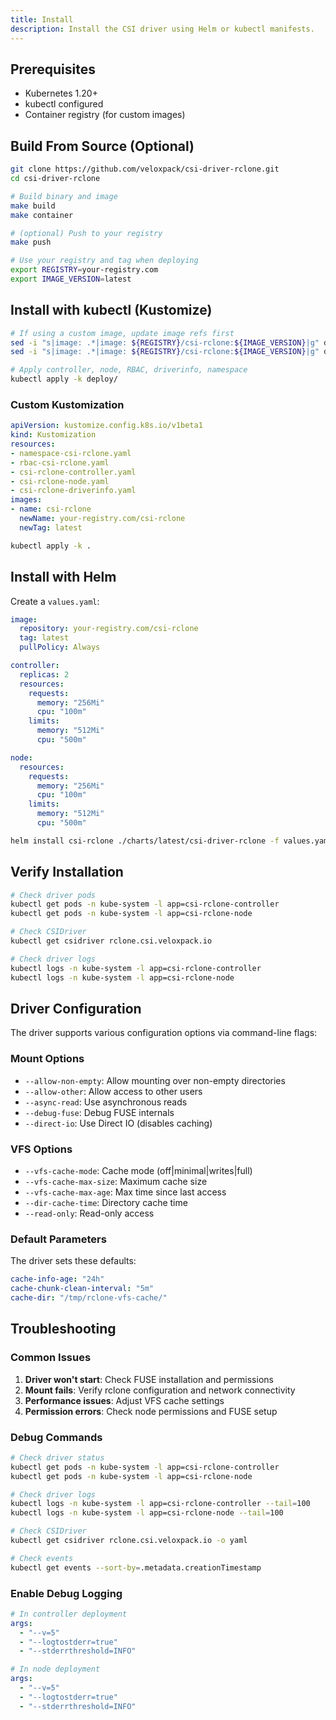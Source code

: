 ```yaml
---
title: Install
description: Install the CSI driver using Helm or kubectl manifests.
---
```


## Prerequisites

- Kubernetes 1.20+
- kubectl configured
- Container registry (for custom images)

## Build From Source (Optional)

```bash
git clone https://github.com/veloxpack/csi-driver-rclone.git
cd csi-driver-rclone

# Build binary and image
make build
make container

# (optional) Push to your registry
make push

# Use your registry and tag when deploying
export REGISTRY=your-registry.com
export IMAGE_VERSION=latest
```

## Install with kubectl (Kustomize)

```bash
# If using a custom image, update image refs first
sed -i "s|image: .*|image: ${REGISTRY}/csi-rclone:${IMAGE_VERSION}|g" deploy/csi-rclone-controller.yaml
sed -i "s|image: .*|image: ${REGISTRY}/csi-rclone:${IMAGE_VERSION}|g" deploy/csi-rclone-node.yaml

# Apply controller, node, RBAC, driverinfo, namespace
kubectl apply -k deploy/
```

### Custom Kustomization

```yaml
apiVersion: kustomize.config.k8s.io/v1beta1
kind: Kustomization
resources:
- namespace-csi-rclone.yaml
- rbac-csi-rclone.yaml
- csi-rclone-controller.yaml
- csi-rclone-node.yaml
- csi-rclone-driverinfo.yaml
images:
- name: csi-rclone
  newName: your-registry.com/csi-rclone
  newTag: latest
```

```bash
kubectl apply -k .
```

## Install with Helm

Create a `values.yaml`:

```yaml
image:
  repository: your-registry.com/csi-rclone
  tag: latest
  pullPolicy: Always

controller:
  replicas: 2
  resources:
    requests:
      memory: "256Mi"
      cpu: "100m"
    limits:
      memory: "512Mi"
      cpu: "500m"

node:
  resources:
    requests:
      memory: "256Mi"
      cpu: "100m"
    limits:
      memory: "512Mi"
      cpu: "500m"
```

```bash
helm install csi-rclone ./charts/latest/csi-driver-rclone -f values.yaml -n kube-system
```

## Verify Installation

```bash
# Check driver pods
kubectl get pods -n kube-system -l app=csi-rclone-controller
kubectl get pods -n kube-system -l app=csi-rclone-node

# Check CSIDriver
kubectl get csidriver rclone.csi.veloxpack.io

# Check driver logs
kubectl logs -n kube-system -l app=csi-rclone-controller
kubectl logs -n kube-system -l app=csi-rclone-node
```

## Driver Configuration

The driver supports various configuration options via command-line flags:

### Mount Options

- `--allow-non-empty`: Allow mounting over non-empty directories
- `--allow-other`: Allow access to other users
- `--async-read`: Use asynchronous reads
- `--debug-fuse`: Debug FUSE internals
- `--direct-io`: Use Direct IO (disables caching)

### VFS Options

- `--vfs-cache-mode`: Cache mode (off|minimal|writes|full)
- `--vfs-cache-max-size`: Maximum cache size
- `--vfs-cache-max-age`: Max time since last access
- `--dir-cache-time`: Directory cache time
- `--read-only`: Read-only access

### Default Parameters

The driver sets these defaults:

```yaml
cache-info-age: "24h"
cache-chunk-clean-interval: "5m"
cache-dir: "/tmp/rclone-vfs-cache/"
```

## Troubleshooting

### Common Issues

1. **Driver won't start**: Check FUSE installation and permissions
2. **Mount fails**: Verify rclone configuration and network connectivity
3. **Performance issues**: Adjust VFS cache settings
4. **Permission errors**: Check node permissions and FUSE setup

### Debug Commands

```bash
# Check driver status
kubectl get pods -n kube-system -l app=csi-rclone-controller
kubectl get pods -n kube-system -l app=csi-rclone-node

# Check driver logs
kubectl logs -n kube-system -l app=csi-rclone-controller --tail=100
kubectl logs -n kube-system -l app=csi-rclone-node --tail=100

# Check CSIDriver
kubectl get csidriver rclone.csi.veloxpack.io -o yaml

# Check events
kubectl get events --sort-by=.metadata.creationTimestamp
```

### Enable Debug Logging

```yaml
# In controller deployment
args:
  - "--v=5"
  - "--logtostderr=true"
  - "--stderrthreshold=INFO"

# In node deployment
args:
  - "--v=5"
  - "--logtostderr=true"
  - "--stderrthreshold=INFO"
```
